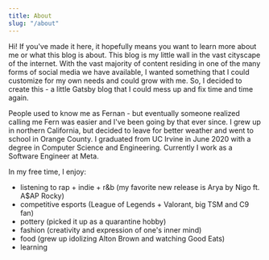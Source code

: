 ```yaml
---
title: About
slug: "/about"
---
```


Hi! If you've made it here, it hopefully means you want to learn more about me or what this blog is about. This blog is my little wall in the vast cityscape of the internet.
With the vast majority of content residing in one of the many forms of social media we have available, I wanted something that I could customize for my own needs and could
grow with me. So, I decided to create this - a little Gatsby blog that I could mess up and fix time and time again.

People used to know me as Fernan - but eventually someone realized calling me Fern was easier and I've been going by that ever since. I grew up in northern California,
but decided to leave for better weather and went to school in Orange County. I graduated from UC Irvine in June 2020 with a degree in Computer Science and Engineering.
Currently I work as a Software Engineer at Meta. 

In my free time, I enjoy:
  - listening to rap + indie + r&b (my favorite new release is Arya by Nigo ft. A$AP Rocky)
  - competitive esports (League of Legends + Valorant, big TSM and C9 fan)
  - pottery (picked it up as a quarantine hobby)
  - fashion (creativity and expression of one's inner mind)
  - food (grew up idolizing Alton Brown and watching Good Eats)
  - learning